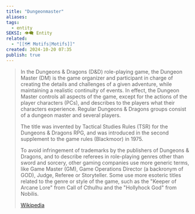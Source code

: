 ```yaml
---
title: "Dungeonmaster"
aliases: 
tags:
  - entity
SEKSI: 👁️‍🗨️ Entity
related:
  - "[[🗺️ Motifs|Motifs]]"
created: 2024-10-20 07:35
publish: true
---
```



> In the Dungeons & Dragons (D&D) role-playing game, the Dungeon Master (DM) is the game organizer and participant in charge of creating the details and challenges of a given adventure, while maintaining a realistic continuity of events. In effect, the Dungeon Master controls all aspects of the game, except for the actions of the player characters (PCs), and describes to the players what their characters experience. Regular Dungeons & Dragons groups consist of a dungeon master and several players.
>
> The title was invented by Tactical Studies Rules (TSR) for the Dungeons & Dragons RPG, and was introduced in the second supplement to the game rules (Blackmoor) in 1975.
>
> To avoid infringement of trademarks by the publishers of Dungeons & Dragons, and to describe referees in role-playing genres other than sword and sorcery, other gaming companies use more generic terms, like Game Master (GM), Game Operations Director (a backronym of GOD), Judge, Referee or Storyteller. Some use more esoteric titles related to the genre or style of the game, such as the "Keeper of Arcane Lore" from Call of Cthulhu and the "Hollyhock God" from Nobilis.
>
> [Wikipedia](https://en.wikipedia.org/wiki/Dungeon%20Master)
